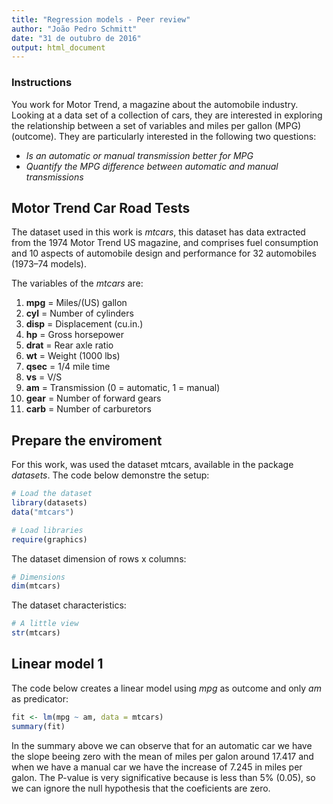 ```yaml
---
title: "Regression models - Peer review"
author: "João Pedro Schmitt"
date: "31 de outubro de 2016"
output: html_document
---
```


### Instructions

You work for Motor Trend, a magazine about the automobile industry. Looking at a data set of a collection of cars, they are interested in exploring the relationship between a set of variables and miles per gallon (MPG) (outcome). They are particularly interested in the following two questions:

* *Is an automatic or manual transmission better for MPG*
* *Quantify the MPG difference between automatic and manual transmissions*

## Motor Trend Car Road Tests

The dataset used in this work is *mtcars*, this dataset has data extracted from the 1974 Motor Trend US magazine, and comprises fuel consumption and 10 aspects of automobile design and performance for 32 automobiles (1973–74 models).

The variables of the *mtcars* are:

1. **mpg** = Miles/(US) gallon
2. **cyl** = Number of cylinders
3. **disp** = Displacement (cu.in.)
4. **hp** = Gross horsepower
5. **drat** = Rear axle ratio
6. **wt** = Weight (1000 lbs)
7. **qsec** = 1/4 mile time
8. **vs** = V/S
9. **am** = Transmission (0 = automatic, 1 = manual)
10. **gear** = Number of forward gears
11. **carb** = Number of carburetors

## Prepare the enviroment

For this work, was used the dataset mtcars, available in the package *datasets*. The code below demonstre the setup:

```r
# Load the dataset
library(datasets)
data("mtcars")

# Load libraries
require(graphics)
```

The dataset dimension of rows x columns:
```r
# Dimensions
dim(mtcars)
```

The dataset characteristics:
```r
# A little view
str(mtcars)
```

## Linear model 1

The code below creates a linear model using *mpg* as outcome and only *am* as predicator:
```r
fit <- lm(mpg ~ am, data = mtcars)
summary(fit)
```

In the summary above we can observe that for an automatic car we have the slope beeing zero with the mean of miles per galon around 17.417 and when we have a manual car we have the increase of 7.245 in miles per galon. The P-value is very significative because is less than 5% (0.05), so we can ignore the null hypothesis that the coeficients are zero.


